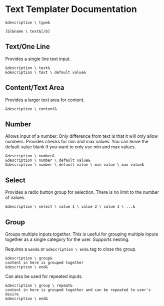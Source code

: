 # Text Templater Documentation

```
&description \ type&

[b]&name \ text&[/b]
```

## Text/One Line

Provides a single line text input.

```
&description \ text&
&description \ text \ default value&
```

## Content/Text Area

Provides a larger text area for content.

```
&description \ content&
```

## Number

Allows input of a number. Only difference from text is that it will only allow numbers. Provides checks for min and max values. You can leave the default value blank if you want to only use min and max values.

```
&description \ number&
&description \ number \ default value&
&description \ number \ default value \ min value \ max value&
```

## Select

Provides a radio button group for selection. There is no limit to the number of values.

```
&description \ select \ value 1 \ value 2 \ value 3 \ ...&
```

## Group

Groups multiple inputs together. This is useful for grouping multiple inputs together as a single category for the user. Supports nesting.

Requires a `&end&` or `&description \ end&` tag to close the group.

```
&description \ group&
content in here is grouped together
&description \ end&
```

Can also be used for repeated inputs.

```
&description \ group \ repeat&
content in here is grouped together and can be repeated to user's desire
&description \ end&
```
